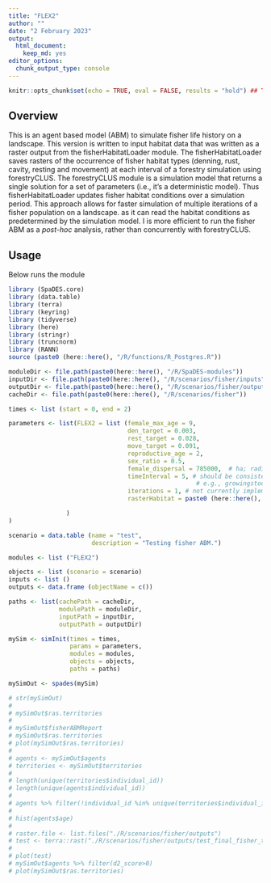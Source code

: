 ```yaml
---
title: "FLEX2"
author: ""
date: "2 February 2023"
output:
  html_document:
    keep_md: yes
editor_options:
  chunk_output_type: console
---
```


```r
knitr::opts_chunk$set(echo = TRUE, eval = FALSE, results = "hold") ## TODO: use 'eval = TRUE'

```

## Overview
This is an agent based model (ABM) to simulate fisher life history on a landscape. This version is written to input habitat data that was written as a raster output from the fisherHabitatLoader module. The fisherHabitatLoader saves rasters of the occurrence of fisher habitat types (denning, rust, cavity, resting and movement) at each interval of a forestry simulation using forestryCLUS. The forestryCLUS module is a simulation model that returns a single solution for a set of parameters (i.e., it's a deterministic model). Thus fisherHabitatLoader updates fisher habitat conditions over a simulation period. This approach  allows for faster simulation of multiple iterations of a fisher population on a landscape. as it can read the habitat conditions as predetermined by the simulation model. I is more efficient to run the fisher ABM as a *post-hoc* analysis, rather than concurrently with forestryCLUS.

## Usage
Below runs the module

```r
library (SpaDES.core)
library (data.table)
library (terra)
library (keyring)
library (tidyverse)
library (here)
library (stringr)
library (truncnorm)
library (RANN)
source (paste0 (here::here(), "/R/functions/R_Postgres.R"))

moduleDir <- file.path(paste0(here::here(), "/R/SpaDES-modules"))
inputDir <- file.path(paste0(here::here(), "/R/scenarios/fisher/inputs")) %>% reproducible::checkPath (create = TRUE)
outputDir <- file.path(paste0(here::here(), "/R/scenarios/fisher/outputs")) %>% reproducible::checkPath (create = TRUE)
cacheDir <- file.path(paste0(here::here(), "/R/scenarios/fisher"))

times <- list (start = 0, end = 2)

parameters <- list(FLEX2 = list (female_max_age = 9,
                                 den_target = 0.003, 
                                 rest_target = 0.028,
                                 move_target = 0.091,
                                 reproductive_age = 2, 
                                 sex_ratio = 0.5,
                                 female_dispersal = 785000,  # ha; radius = 500 pixels = 50km = 7850km2 area
                                 timeInterval = 5, # should be consistent with the time interval used to model habitat
                                                    # e.g., growingstockLCUS periodLength
                                 iterations = 1, # not currently implemented
                                 rasterHabitat = paste0 (here::here(), "/R/scenarios/fisher/inputs/scenario.tif")

                )
)

scenario = data.table (name = "test",
                       description = "Testing fisher ABM.")

modules <- list ("FLEX2")

objects <- list (scenario = scenario)
inputs <- list ()
outputs <- data.frame (objectName = c())

paths <- list(cachePath = cacheDir,
              modulePath = moduleDir,
              inputPath = inputDir,
              outputPath = outputDir)

mySim <- simInit(times = times, 
                 params = parameters, 
                 modules = modules,
                 objects = objects,
                 paths = paths)

mySimOut <- spades(mySim)

# str(mySimOut)
# 
# mySimOut$ras.territories
# 
# mySimOut$fisherABMReport
# mySimOut$ras.territories
# plot(mySimOut$ras.territories)
# 
# agents <- mySimOut$agents
# territories <- mySimOut$territories
# 
# length(unique(territories$individual_id))
# length(unique(agents$individual_id))
# 
# agents %>% filter(!individual_id %in% unique(territories$individual_id))
# 
# hist(agents$age)
# 
# raster.file <- list.files("./R/scenarios/fisher/outputs")
# test <- terra::rast("./R/scenarios/fisher/outputs/test_final_fisher_territories.tif")
# 
# plot(test)
# mySimOut$agents %>% filter(d2_score>0)
# plot(mySimOut$ras.territories)




```

